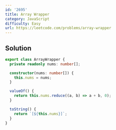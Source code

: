 ```yaml
---
id: '2695'
title: Array Wrapper
category: JavaScript
difficulty: Easy
url: https://leetcode.com/problems/array-wrapper
---
```


## Solution

```typescript filename="solution.ts" copy
export class ArrayWrapper {
  private readonly nums: number[];

  constructor(nums: number[]) {
    this.nums = nums;
  }

  valueOf() {
    return this.nums.reduce((a, b) => a + b, 0);
  }

  toString() {
    return `[${this.nums}]`;
  }
}
```
